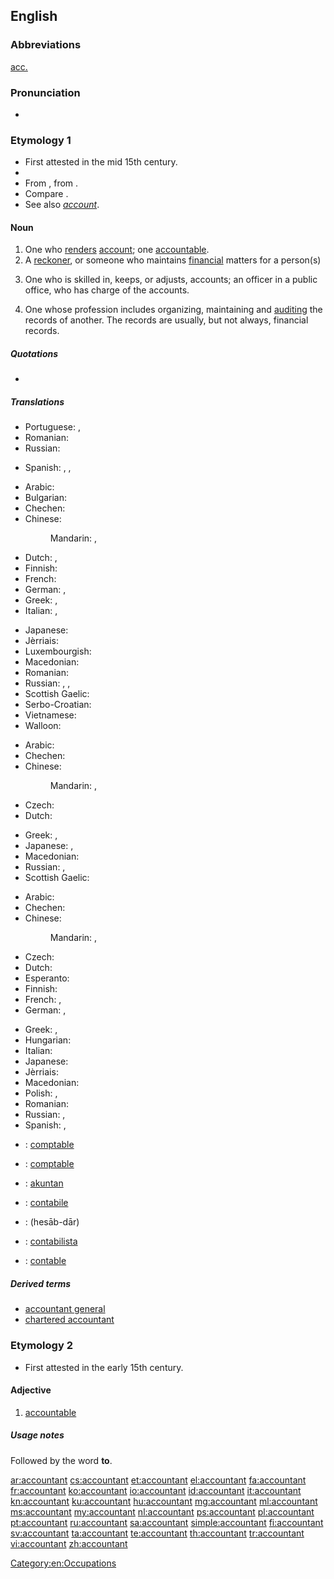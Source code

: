 ==English==

===Abbreviations===
{{sense|one who handles financial records}} [[acc.]]

===Pronunciation===
* {{a|US}} {{IPA|/ə.ˈkaʊn.tənt/}}

===Etymology 1===
* First attested in the mid 15th century.
* {{suffix|account|ant}}
* From {{etyl|enm}}, from {{etyl|frm}} {{term|acuntant|lang=frm}}.
* Compare {{etyl|fr}} {{term|accomptant|lang=fr}}.
* See also ''[[account]]''.

====Noun====
{{wikipedia}}
{{en-noun}}

# One who [[render]]s [[account]]; one [[accountable]].
# A [[reckoner]], or someone who maintains [[financial]] matters for a person(s)
# {{context|accounting}} One who is skilled in, keeps, or adjusts, accounts; an officer in a public office, who has charge of the accounts.
# {{context|accounting}} One whose profession includes organizing, maintaining and [[audit]]ing the records of another. The records are usually, but not always, financial records.

=====Quotations=====
* {{quote-book
|year=1900
|author=Francis William Pixley
|title=Accountancy — constructive and recording accountancy (Sir Isaac Pitman & Sons Ltd, London).
|url=http://www.archive.org/download/accountancyconst00pixluoft/accountancyconst00pixluoft.pdf Archive.org
|volume=1
|page=4
|passage=The word '''Accountant''' is derived from the French word ''[[compter]]'', which took its origin from the Latin word ''[[computare]]''. The word was formerly written in English as "[[accomptant]]", but in process of time the word, which was always pronounced by dropping the "p", became gradually changed both in [[pronunciation]] and in [[orthography]] to its present form.}}

=====Translations=====
{{trans-top|one who renders account; one accountable}}
* Portuguese: {{t+|pt|contador|m}}, {{t-|pt|contadora|f}}
* Romanian: {{t-|ro|contabil|m}}
* Russian: {{t+|ru|ответчик|m|tr=otvétčik}}
{{trans-mid}}
* Spanish: {{qualifier|Latin America}} {{t-|es|contador|m}},  {{t-|es|contadora|f}},  {{qualifier|Spain}} {{t+|es|contable|m|f}}
{{trans-bottom}}

{{trans-top|a reckoner, or someone who maintains financial matters for a person(s)}}
* Arabic: {{t-|ar|محاسب|m|tr=muHaasib}}
* Bulgarian: {{t-|bg|счетоводител}}
* Chechen: {{tø|ce|бухгалтер}}
* Chinese:
*: Mandarin: {{t-|cmn|會計|sc=Hani}},  {{t-|cmn|会计|tr=kuàijì|sc=Hani}}
* Dutch: {{t+|nl|boekhouder|m}},  {{t+|nl|accountant|m}}
* Finnish: {{t+|fi|kirjanpitäjä}}
* French: {{t+|fr|comptable|m|f}}
* German: {{t+|de|Buchhalter|m}}, {{t-|de|Buchhalterin|f}}
* Greek: {{t+|el|λογιστής|m|tr=lojistís}}, {{t+|el|λογίστρια|f|tr=lojístria}}
* Italian: {{t+|it|contabile|m}}, {{t+|it|ragioniere|m}}
{{trans-mid}}
* Japanese: {{t-|ja|会計士|tr=かいけいし, kaikeishi}}
* Jèrriais: {{tø|roa-jer|comptabl'ye|m|f}}
* Luxembourgish: {{t-|lb|Comptabel|m}}
* Macedonian: {{t-|mk|сметководител|m|tr=smetkovóditel}}
* Romanian: {{t-|ro|contabil|m}}
* Russian: {{t+|ru|бухгалтер|m|tr=buxgálter, buhálter}}, {{t+|ru|бухгалтерша|f|tr=buxgálterša, buhálterša|sc=Cyrl}}, {{t+|ru|счетовод|m|tr=sčetovód|sc=Cyrl}}
* Scottish Gaelic: {{t-|gd|cunntasair|m}}
* Serbo-Croatian: {{t-|sh|računovođa|m}}
* Vietnamese: {{t+|vi|kế toán}}
* Walloon: {{t+|wa|contåbe|m|f}}
{{trans-bottom}}

{{trans-top|one who is skilled in, keeps, or adjusts, accounts}}
* Arabic: {{t-|ar|محاسب|m|tr=muHaasib}}
* Chechen: {{tø|ce|бухгалтер}}
* Chinese:
*: Mandarin: {{t-|cmn|會計|sc=Hani}}, {{t-|cmn|会计|tr=kuàijì|sc=Hani}}
* Czech: {{t-|cs|účetní|m}}
* Dutch: {{t+|nl|boekhouder|m}}
{{trans-mid}}
* Greek: {{t+|el|λογιστής|m|tr=lojistís}}, {{t+|el|λογίστρια|f|tr=lojístria}}
* Japanese: {{t-|ja|会計係|tr=かいけいがかり, kaikei gakari}}, {{t-|ja|経理担当者|tr=けいりたんとうしゃ, keiri tantōsha}}
* Macedonian: {{t-|mk|сметководител|m|tr=smetkovóditel}}
* Russian: {{t+|ru|бухгалтер|m|tr=buxgálter, buhálter}},  {{t+|ru|счетовод|m|tr=sčetovód}}
* Scottish Gaelic: {{t-|gd|cunntasair|m}}
{{trans-bottom}}

{{trans-top|one whose profession includes organizing, maintaining and auditing the records of another}}
* Arabic: {{t-|ar|محاسب|m|tr=muHaasib}}
* Chechen: {{tø|ce|бухгалтер}}
* Chinese:
*: Mandarin: {{t-|cmn|會計|sc=Hani}},  {{t-|cmn|会计|tr=kuàijì|sc=Hani}}
* Czech: {{t-|cs|účetní}}
* Dutch: {{t+|nl|boekhouder|m}}
* Esperanto: {{t-|eo|kalkulisto}}
* Finnish: {{t+|fi|tilintarkastaja}}
* French: {{t+|fr|expert-comptable|m}},  {{t+|fr|comptable|m}}
* German: {{t+|de|Buchhalter|m}}, {{t-|de|Buchhalterin|f}}
{{trans-mid}}
* Greek: {{t+|el|λογιστής|m|tr=lojistís}}, {{t+|el|λογίστρια|f|tr=lojístria}}
* Hungarian: {{t+|hu|könyvelő}}
* Italian: {{t+|it|ragioniere|m}}
* Japanese: {{t-|ja|会計士|tr=かいけいし, kaikeishi}}
* Jèrriais: {{tø|roa-jer|comptabl'ye|m|f}}
* Macedonian: {{t-|mk|сметководител|m|tr=smetkovóditel}}
* Polish: {{t+|pl|księgowy|m}}, {{t-|pl|księgowa|f}}
* Romanian: {{t-|ro|contabil|m}}
* Russian: {{t+|ru|бухгалтер|m|tr=buxgálter, buhálter}}, {{t+|ru|счетовод|m|tr=sčetovód}}
* Spanish: {{t+|es|contable|m}} {{qualifier|Spain}}, {{t-|es|contador|m}} {{qualifier|Latin America}}
{{trans-bottom}}

{{checktrans-top}}
* {{ttbc|ca}}: [[comptable]]
* {{ttbc|fr}}: [[comptable]]
* {{ttbc|id}}: [[akuntan]]
* {{ttbc|ia}}: [[contabile]]
* {{ttbc|fa}}: {{fa-Arab|[[حسابدار]]}} (hesāb-dār)
* {{ttbc|pt}}: [[contabilista]] {{m|f}}
* {{ttbc|es}}: [[contable]]
{{trans-bottom}}

=====Derived terms=====
* [[accountant general]]
* [[chartered accountant]]

===Etymology 2===
* First attested in the early 15th century.

====Adjective====
{{en-adj}}

# {{context|obsolete}} [[accountable]]

=====Usage notes=====
{{sense|adjective}} Followed by the word '''to'''.

[[Category:en:Occupations]]

[[ar:accountant]]
[[cs:accountant]]
[[et:accountant]]
[[el:accountant]]
[[fa:accountant]]
[[fr:accountant]]
[[ko:accountant]]
[[io:accountant]]
[[id:accountant]]
[[it:accountant]]
[[kn:accountant]]
[[ku:accountant]]
[[hu:accountant]]
[[mg:accountant]]
[[ml:accountant]]
[[ms:accountant]]
[[my:accountant]]
[[nl:accountant]]
[[ps:accountant]]
[[pl:accountant]]
[[pt:accountant]]
[[ru:accountant]]
[[sa:accountant]]
[[simple:accountant]]
[[fi:accountant]]
[[sv:accountant]]
[[ta:accountant]]
[[te:accountant]]
[[th:accountant]]
[[tr:accountant]]
[[vi:accountant]]
[[zh:accountant]]